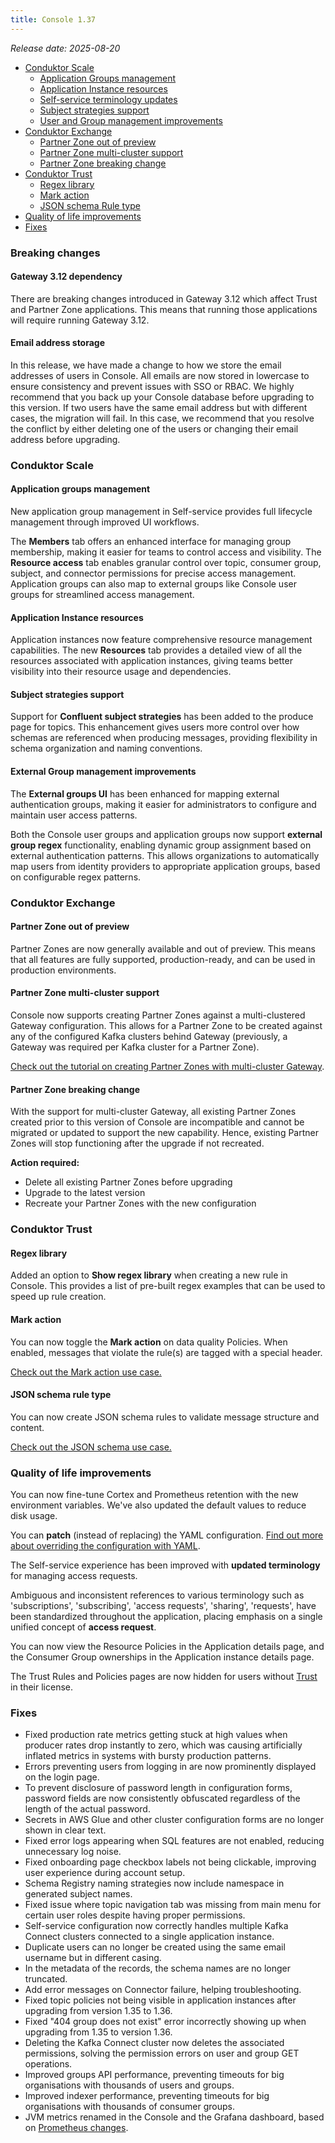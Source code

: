 ```yaml
---
title: Console 1.37
---
```


_Release date: 2025-08-20_

- [Conduktor Scale](#conduktor-scale)
  - [Application Groups management](#application-groups-management)
  - [Application Instance resources](#application-instance-resources)
  - [Self-service terminology updates](#self-service-terminology-updates)
  - [Subject strategies support](#subject-strategies-support)
  - [User and Group management improvements](#user-and-group-management-improvements)
- [Conduktor Exchange](#conduktor-exchange)
  - [Partner Zone out of preview](#partner-zone-out-of-preview)
  - [Partner Zone multi-cluster support](#partner-zone-multi-cluster-support)
  - [Partner Zone breaking change](#partner-zone-breaking-change)
- [Conduktor Trust](#conduktor-trust)
  - [Regex library](#regex-library)
  - [Mark action](#mark-action)
  - [JSON schema Rule type](#json-schema-rule-type)
- [Quality of life improvements](#quality-of-life-improvements)
- [Fixes](#fixes)

### Breaking changes

#### Gateway 3.12 dependency

There are breaking changes introduced in Gateway 3.12 which affect Trust and Partner Zone applications. This means that running those applications will require running Gateway 3.12.

#### Email address storage

In this release, we have made a change to how we store the email addresses of users in Console. All emails are now stored in lowercase to ensure consistency and prevent issues with SSO or RBAC. We highly recommend that you back up your Console database before upgrading to this version. If two users have the same email address but with different cases, the migration will fail. In this case, we recommend that you resolve the conflict by either deleting one of the users or changing their email address before upgrading.

### Conduktor Scale

#### Application groups management

New application group management in Self-service provides full lifecycle management through improved UI workflows.

The **Members** tab offers an enhanced interface for managing group membership, making it easier for teams to control access and visibility. The **Resource access** tab enables granular control over topic, consumer group, subject, and connector permissions for precise access management. Application groups can also map to external groups like Console user groups for streamlined access management.

#### Application Instance resources

Application instances now feature comprehensive resource management capabilities. The new **Resources** tab provides a detailed view of all the resources associated with application instances, giving teams better visibility into their resource usage and dependencies.

#### Subject strategies support

Support for **Confluent subject strategies** has been added to the produce page for topics. This enhancement gives users more control over how schemas are referenced when producing messages, providing flexibility in schema organization and naming conventions.

#### External Group management improvements

The **External groups UI** has been enhanced for mapping external authentication groups, making it easier for administrators to configure and maintain user access patterns.

Both the Console user groups and application groups now support **external group regex** functionality, enabling dynamic group assignment based on external authentication patterns. This allows organizations to automatically map users from identity providers to appropriate application groups, based on configurable regex patterns.

### Conduktor Exchange

#### Partner Zone out of preview

Partner Zones are now generally available and out of preview. This means that all features are fully supported, production-ready, and can be used in production environments.

#### Partner Zone multi-cluster support

Console now supports creating Partner Zones against a multi-clustered Gateway configuration. This allows for a Partner Zone to be created against any of the configured Kafka clusters behind Gateway (previously, a Gateway was required per Kafka cluster for a Partner Zone).

[Check out the tutorial on creating Partner Zones with multi-cluster Gateway](/guide/tutorials/partner-zone-multi-cluster).

#### Partner Zone breaking change

With the support for multi-cluster Gateway, all existing Partner Zones created prior to this version of Console are incompatible and cannot be migrated or updated to support the new capability. Hence, existing Partner Zones will stop functioning after the upgrade if not recreated.

**Action required:**

- Delete all existing Partner Zones before upgrading
- Upgrade to the latest version
- Recreate your Partner Zones with the new configuration

### Conduktor Trust

#### Regex library

Added an option to **Show regex library** when creating a new rule in Console. This provides a list of pre-built regex examples that can be used to speed up rule creation.

#### Mark action

You can now toggle the **Mark action** on data quality Policies. When enabled, messages that violate the rule(s) are tagged with a special header.

[Check out the Mark action use case.](/guide/use-cases/enforce-data-quality#mark-action)

#### JSON schema rule type

You can now create JSON schema rules to validate message structure and content.

[Check out the JSON schema use case.](/guide/use-cases/enforce-data-quality#json-schema-rule)

### Quality of life improvements

You can now fine-tune Cortex and Prometheus retention with the new environment variables. We've also updated the default values to reduce disk usage.

You can **patch** (instead of replacing) the YAML configuration. [Find out more about overriding the configuration with YAML](/guide/conduktor-in-production/deploy-artifacts/deploy-cortex#overriding-with-yaml).

The Self-service experience has been improved with **updated terminology** for managing access requests.

Ambiguous and inconsistent references to various terminology such as 'subscriptions', 'subscribing', 'access requests', 'sharing', 'requests', have been standardized throughout the application, placing emphasis on a single unified concept of **access request**.

You can now view the Resource Policies in the Application details page, and the Consumer Group ownerships in the Application instance details page.

The Trust Rules and Policies pages are now hidden for users without [Trust](https://conduktor.io/trust) in their license.

### Fixes

- Fixed production rate metrics getting stuck at high values when producer rates drop instantly to zero, which was causing artificially inflated metrics in systems with bursty production patterns.
- Errors preventing users from logging in are now prominently displayed on the login page.
- To prevent disclosure of password length in configuration forms, password fields are now consistently obfuscated regardless of the length of the actual password.
- Secrets in AWS Glue and other cluster configuration forms are no longer shown in clear text.
- Fixed error logs appearing when SQL features are not enabled, reducing unnecessary log noise.
- Fixed onboarding page checkbox labels not being clickable, improving user experience during account setup.
- Schema Registry naming strategies now include namespace in generated subject names.
- Fixed issue where topic navigation tab was missing from main menu for certain user roles despite having proper permissions.
- Self-service configuration now correctly handles multiple Kafka Connect clusters connected to a single application instance.
- Duplicate users can no longer be created using the same email username but in different casing.
- In the metadata of the records, the schema names are no longer truncated.
- Add error messages on Connector failure, helping troubleshooting.
- Fixed topic policies not being visible in application instances after upgrading from version 1.35 to 1.36.
- Fixed "404 group does not exist" error incorrectly showing up when upgrading from 1.35 to version 1.36.
- Deleting the Kafka Connect cluster now deletes the associated permissions, solving the permission errors on user and group GET operations.
- Improved groups API performance, preventing timeouts for big organisations with thousands of users and groups.
- Improved indexer performance, preventing timeouts for big organisations with thousands of consumer groups.
- JVM metrics renamed in the Console and the Grafana dashboard, based on [Prometheus changes](https://prometheus.github.io/client_java/migration/simpleclient/#jvm-metrics).
